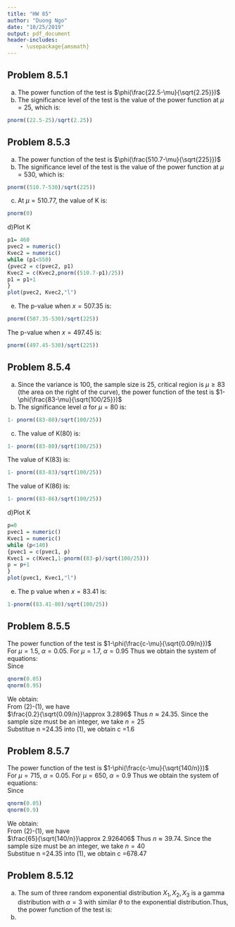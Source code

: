 ---
title: "HW 85"
author: "Duong Ngo"
date: "10/25/2019"
output: pdf_document
header-includes: 
    - \usepackage{amsmath}
---

## Problem 8.5.1
a) The power function of the test is $\phi(\frac{22.5-\mu}{\sqrt{2.25}})$
b) The significance level of the test is the value of the power function at $\mu =25$, which is:
```{r}
pnorm((22.5-25)/sqrt(2.25))
```
## Problem 8.5.3
a) The power function of the test is $\phi(\frac{510.7-\mu}{\sqrt{225}})$
b)  The significance level of the test is the value of the power function at $\mu =530$, which is:
```{r}
pnorm((510.7-530)/sqrt(225))
```
c) At $\mu = 510.77$, the value of K is:
```{r}
pnorm(0)
```
d)Plot K 
```{r}
p1= 460
pvec2 = numeric()
Kvec2 = numeric()
while (p1<550)
{pvec2 = c(pvec2, p1)
Kvec2 = c(Kvec2,pnorm((510.7-p1)/25))
p1 = p1+1 
}
plot(pvec2, Kvec2,"l")
```
e) The p-value when $x =507.35$ is:
```{r}
pnorm((507.35-530)/sqrt(225))
```
The p-value when $x =497.45$ is:
```{r}
pnorm((497.45-530)/sqrt(225))
```
         
## Problem 8.5.4
a) Since the variance is 100, the sample size is 25, critical region is $\mu \geq 83$ (the area on the right of the curve), the power function of the test is $1-\phi(\frac{83-\mu}{\sqrt{100/25}})$
b) The significance level $\alpha$ for $\mu = 80$ is:
```{r}
1- pnorm((83-80)/sqrt(100/25))
```
c) The value of K(80) is:
```{r}
1- pnorm((83-80)/sqrt(100/25))
```
The value of K(83) is:
```{r}
1- pnorm((83-83)/sqrt(100/25))
```
The value of K(86) is:
```{r}
1- pnorm((83-86)/sqrt(100/25))
```
d)Plot K 
```{r}
p=0
pvec1 = numeric()
Kvec1 = numeric()
while (p<140)
{pvec1 = c(pvec1, p)
Kvec1 = c(Kvec1,1-pnorm((83-p)/sqrt(100/25)))
p = p+1 
}
plot(pvec1, Kvec1,"l")
```

e) The p value when $x=83.41$ is:
```{r}
1-pnorm((83.41-80)/sqrt(100/25))
```
## Problem 8.5.5
The power function of the test is $1-\phi(\frac{c-\mu}{\sqrt{0.09/n}})$  
For $\mu = 1.5$, $\alpha = 0.05$.  For $\mu = 1.7$, $\alpha = 0.95$
Thus we obtain the system of equations:  
\begin{align*}
1-\phi(\frac{c-1.5}{\sqrt{0.09/n}})=0.05\\
1-\phi(\frac{c-1.7}{\sqrt{0.09/n}})=0.95
\end{align*}
Since
```{r}
qnorm(0.05)
qnorm(0.95)
```
We obtain:  
\begin{align}
&\frac{c-1.5}{\sqrt{0.09/n}}=1.644854\\
&\frac{c-1.7}{\sqrt{0.09/n}}=-1.644854
\end{align}
From (2)-(1), we have  
$\frac{0.2}{\sqrt{0.09/n}}\approx 3.2896$
Thus $n \approx 24.35$. Since the sample size must be an integer, we take $n=25$  
Substitue n =24.35 into (1), we obtain c =1.6

## Problem 8.5.7
The power function of the test is $1-\phi(\frac{c-\mu}{\sqrt{140/n}})$  
For $\mu = 715$, $\alpha = 0.05$.  For $\mu = 650$, $\alpha = 0.9$
Thus we obtain the system of equations:  
\begin{align*}
1-\phi(\frac{c-715}{\sqrt{140/n}})=0.05\\
1-\phi(\frac{c-650}{\sqrt{140/n}})=0.9
\end{align*}
Since
```{r}
qnorm(0.05)
qnorm(0.9)
```
We obtain:  
\begin{align}
&\frac{c-715}{\sqrt{140/n}}=-1.644854\\
&\frac{c-650}{\sqrt{140/n}}=1.281552
\end{align}
From (2)-(1), we have  
$\frac{65}{\sqrt{140/n}}\approx 2.926406$
Thus $n \approx 39.74$. Since the sample size must be an integer, we take $n=40$  
Substitue n =24.35 into (1), we obtain c =678.47

## Problem 8.5.12
a) The sum of three random exponential distribution $X_1, X_2, X_3$ is a gamma distribution with $\alpha =3$ with similar $\theta$ to the exponential distribution.Thus, the power function of the test is:  
\begin{align*}
K(\theta)= \int_0^2 \frac{x^2e^{-x/\theta}}{2\theta^2}
\end{align*}
b) 